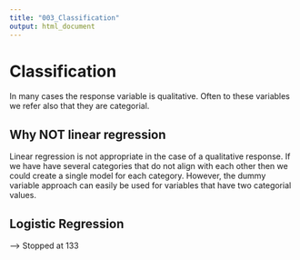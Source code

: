 ```yaml
---
title: "003_Classification"
output: html_document
---
```


# Classification

In many cases the response variable is qualitative. Often to these variables we refer also that they are categorial. 

## Why NOT linear regression

Linear regression is not appropriate in the case of a qualitative response. If we have have several categories that do not align with each other then we could create a single model for each category. However, the dummy variable  approach can easily be used for variables that have two categorial values. 

## Logistic Regression

--> Stopped at 133